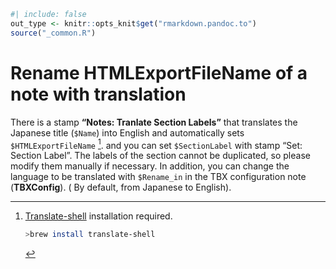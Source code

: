 ```r
#| include: false
out_type <- knitr::opts_knit$get("rmarkdown.pandoc.to")
source("_common.R")
```
# Rename HTMLExportFileName of a note with translation {#sec-translate-and-rename }



There is a stamp **"Notes: Tranlate Section Labels"** that translates the Japanese title (`$Name`) into English and automatically sets `$HTMLExportFileName` [^translate-shell]. and you can set `$SectionLabel` with stamp "Set: Section Label". The labels of the section cannot be duplicated, so please modify them manually if necessary. In addition, you can change the language to be translated with `$Rename_in` in the TBX configuration note (**TBXConfig**). ( By default, from Japanese to English).

[^translate-shell]: [Translate-shell](https://github.com/soimort/translate-shell) installation required. 
```zsh
>brew install translate-shell
```


